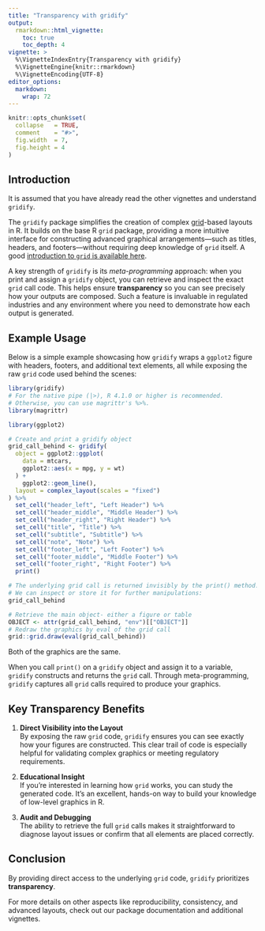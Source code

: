 ```yaml
---
title: "Transparency with gridify"
output: 
  rmarkdown::html_vignette:
    toc: true
    toc_depth: 4
vignette: >
  %\VignetteIndexEntry{Transparency with gridify}
  %\VignetteEngine{knitr::rmarkdown}
  %\VignetteEncoding{UTF-8}
editor_options:
  markdown:
    wrap: 72
---
```


```r
knitr::opts_chunk$set(
  collapse   = TRUE,
  comment    = "#>",
  fig.width  = 7,
  fig.height = 4
)
```

## Introduction

It is assumed that you have already read the other vignettes and understand `gridify`.

The `gridify` package simplifies the creation of complex [grid](https://cran.r-project.org/package=grid)-based layouts in R. 
It builds on the base R `grid` package, providing a more intuitive interface for constructing advanced graphical arrangements—such as titles, headers, and footers—without requiring deep knowledge of `grid` itself. 
A good [introduction to `grid` is available here](https://bookdown.org/rdpeng/RProgDA/the-grid-package.html).

A key strength of `gridify` is its _meta-programming_ approach: when you print and assign a `gridify` object, you can retrieve and inspect the exact `grid` call code. 
This helps ensure **transparency** so you can see precisely how your outputs are composed. 
Such a feature is invaluable in regulated industries and any environment where you need to demonstrate how each output is generated.

## Example Usage

Below is a simple example showcasing how `gridify` wraps a `ggplot2` figure with headers, footers, and additional text elements, 
all while exposing the raw `grid` code used behind the scenes:

```r
library(gridify)
# For the native pipe (|>), R 4.1.0 or higher is recommended.
# Otherwise, you can use magrittr's %>%.
library(magrittr)

library(ggplot2)

# Create and print a gridify object
grid_call_behind <- gridify(
  object = ggplot2::ggplot(
    data = mtcars,
    ggplot2::aes(x = mpg, y = wt)
  ) +
    ggplot2::geom_line(),
  layout = complex_layout(scales = "fixed")
) %>%
  set_cell("header_left", "Left Header") %>%
  set_cell("header_middle", "Middle Header") %>%
  set_cell("header_right", "Right Header") %>%
  set_cell("title", "Title") %>%
  set_cell("subtitle", "Subtitle") %>%
  set_cell("note", "Note") %>%
  set_cell("footer_left", "Left Footer") %>%
  set_cell("footer_middle", "Middle Footer") %>%
  set_cell("footer_right", "Right Footer") %>%
  print()

# The underlying grid call is returned invisibly by the print() method.
# We can inspect or store it for further manipulations:
grid_call_behind
```

```r
# Retrieve the main object- either a figure or table
OBJECT <- attr(grid_call_behind, "env")[["OBJECT"]]
# Redraw the graphics by eval of the grid call
grid::grid.draw(eval(grid_call_behind))
```

Both of the graphics are the same.

When you call `print()` on a `gridify` object and assign it to a variable, `gridify` constructs and returns the `grid` call. 
Through meta-programming, `gridify` captures all `grid` calls required to produce your graphics.

## Key Transparency Benefits

1. **Direct Visibility into the Layout**  
   By exposing the raw `grid` code, `gridify` ensures you can see exactly how your figures are constructed. 
   This clear trail of code is especially helpful for validating complex graphics or meeting regulatory requirements.

2. **Educational Insight**  
   If you’re interested in learning how `grid` works, you can study the generated code. 
   It’s an excellent, hands-on way to build your knowledge of low-level graphics in R.

3. **Audit and Debugging**  
   The ability to retrieve the full `grid` calls makes it straightforward to diagnose layout issues or confirm that all elements are placed correctly.

## Conclusion

By providing direct access to the underlying `grid` code, `gridify` prioritizes **transparency**. 

For more details on other aspects like reproducibility, consistency, and advanced layouts, check out our package documentation and additional vignettes.
